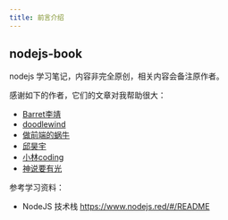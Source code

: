 ```yaml
---
title: 前言介绍
---
```


## nodejs-book

nodejs 学习笔记，内容非完全原创，相关内容会备注原作者。

感谢如下的作者，它们的文章对我帮助很大：
- [Barret李靖](https://github.com/barretlee)
- [doodlewind](https://www.zhihu.com/people/doodlewind)
- [做前端的蜗牛](https://space.bilibili.com/486675132)
- [邱昊宇](https://www.zhihu.com/people/timothyqiu)
- [小林coding](https://xiaolincoding.com/)
- [神说要有光](https://www.zhihu.com/people/di-xu-guang-50)

参考学习资料：
- NodeJS 技术栈 https://www.nodejs.red/#/README